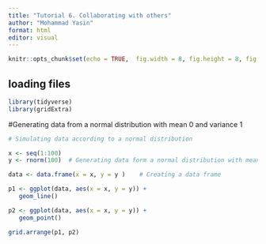 ```yaml
---
title: "Tutorial 6. Collaborating with others"
author: "Mohammad Yasin"
format: html
editor: visual
---
```


```r
knitr::opts_chunk$set(echo = TRUE,  fig.width = 8, fig.height = 8, fig.align = "center")
```

## loading files

```r
library(tidyverse)
library(gridExtra)
```

#Generating data from a normal distribution with mean 0 and variance 1

```r
# Simulating data according to a normal distribution

x <- seq(1:100)
y <- rnorm(100)  # Generating data form a normal distribution with mean 0 and variance  1

data <- data.frame(x = x, y = y )    # Creating a data frame

p1 <- ggplot(data, aes(x = x, y = y)) +
   geom_line()

p2 <- ggplot(data, aes(x = x, y = y)) +
   geom_point()

grid.arrange(p1, p2)
```
